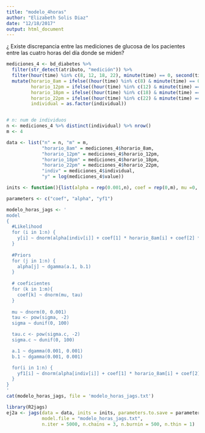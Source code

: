 ```yaml
---
title: "modelo_4horas"
author: "Elizabeth Solis Diaz"
date: "12/18/2017"
output: html_document
---
```


¿ Existe discrepancia entre las mediciones de glucosa de los pacientes entre las cuatro horas del día
donde se miden?

```r
mediciones_4 <- bd_diabetes %>%
  filter(str_detect(atributo, "medición")) %>% 
  filter(hour(time) %in% c(8, 12, 18, 22), minute(time) == 0, second(time) == 0) %>% 
  mutate(horario_8am = ifelse((hour(time) %in% c(8) & minute(time) == 0 & second(time) == 0), 1, 0),
         horario_12pm = ifelse((hour(time) %in% c(12) & minute(time) == 0 & second(time) == 0), 1, 0),
         horario_18pm = ifelse((hour(time) %in% c(18) & minute(time) == 0 & second(time) == 0), 1, 0),
         horario_22pm = ifelse((hour(time) %in% c(22) & minute(time) == 0 & second(time) == 0), 1, 0),
         individual = as.factor(individual))


# n: num de individuos
n <- mediciones_4 %>% distinct(individual) %>% nrow()
m <- 4

data <- list("n" = n, "m" = m,
             "horario_8am" = mediciones_4$horario_8am, 
             "horario_12pm" = mediciones_4$horario_12pm, 
             "horario_18pm" = mediciones_4$horario_18pm, 
             "horario_22pm" = mediciones_4$horario_22pm,
             "indiv" = mediciones_4$individual,
             "y" = log(mediciones_4$value))

inits <- function(){list(alpha = rep(0.001,n), coef = rep(0,m), mu =0, sigma = 0.01, sigma.c = 0.01, a.1 = 0.01, b.1 = 0.01)}

parameters <- c("coef", "alpha", "yf1")

modelo_horas_jags <- '
model
{
  #Likelihood
  for (i in 1:n) {
    y[i] ~ dnorm(alpha[indiv[i]] + coef[1] * horario_8am[i] + coef[2] * horario_12pm[i]  + coef[3] * horario_18pm[i] + coef[4] * horario_22pm[i], tau.c)
  }
  
  #Priors 
  for (j in 1:n) {
    alpha[j] ~ dgamma(a.1, b.1)
  }
  
  # coeficientes
  for (k in 1:m){
    coef[k] ~ dnorm(mu, tau)
  }
  
  mu ~ dnorm(0, 0.001)
  tau <- pow(sigma, -2)
  sigma ~ dunif(0, 100)

  tau.c <- pow(sigma.c, -2)
  sigma.c ~ dunif(0, 100)

  a.1 ~ dgamma(0.001, 0.001)
  b.1 ~ dgamma(0.001, 0.001)

  for(i in 1:n) {
    yf1[i] ~ dnorm(alpha[indiv[i]] + coef[1] * horario_8am[i] + coef[2] * horario_12pm[i]  + coef[3] * horario_18pm[i] + coef[4] * horario_22pm[i], tau.c)
  }
}
'
cat(modelo_horas_jags, file = 'modelo_horas_jags.txt')
```

```r
library(R2jags)
ej2a <- jags(data = data, inits = inits, parameters.to.save = parameters, 
             model.file = "modelo_horas_jags.txt", 
             n.iter = 5000, n.chains = 3, n.burnin = 500, n.thin = 1)
```

